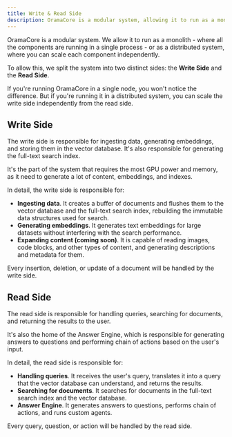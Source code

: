 ```yaml
---
title: Write & Read Side
description: OramaCore is a modular system, allowing it to run as a monolith or as a distributed system. We split the system into two distinct sides.
---
```


OramaCore is a modular system. We allow it to run as a monolith - where all the components are running in a single process - or as a distributed system, where you can scale each component independently.

To allow this, we split the system into two distinct sides: the **Write Side** and the **Read Side**.

If you're running OramaCore in a single node, you won't notice the difference. But if you're running it in a distributed system, you can scale the write side independently from the read side.

## Write Side

The write side is responsible for ingesting data, generating embeddings, and storing them in the vector database. It's also responsible for generating the full-text search index.

It's the part of the system that requires the most GPU power and memory, as it need to generate a lot of content, embeddings, and indexes.

In detail, the write side is responsible for:

- **Ingesting data**. It creates a buffer of documents and flushes them to the vector database and the full-text search index, rebuilding the immutable data structures used for search.
- **Generating embeddings**. It generates text embeddings for large datasets without interfering with the search performance.
- **Expanding content (coming soon)**. It is capable of reading images, code blocks, and other types of content, and generating descriptions and metadata for them.

Every insertion, deletion, or update of a document will be handled by the write side.

## Read Side

The read side is responsible for handling queries, searching for documents, and returning the results to the user.

It's also the home of the Answer Engine, which is responsible for generating answers to questions and performing chain of actions based on the user's input.

In detail, the read side is responsible for:

- **Handling queries**. It receives the user's query, translates it into a query that the vector database can understand, and returns the results.
- **Searching for documents**. It searches for documents in the full-text search index and the vector database.
- **Answer Engine**. It generates answers to questions, performs chain of actions, and runs custom agents.

Every query, question, or action will be handled by the read side.
